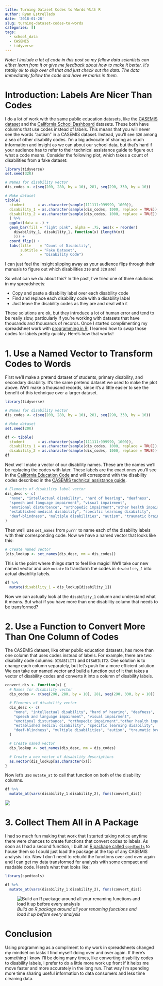 ```yaml
---
title: Turning Dataset Codes to Words With R
author: Ryan Estrellado
date: '2018-01-28'
slug: turning-dataset-codes-to-words
categories: []
tags:
  - school_data
  - CASEMIS
  - tidyverse
---
```


*Note: I include a lot of code in this post so my fellow data scientists can either learn from it or give me feedback about how to make it better. It's totally ok to skip over all that and just check out the data. The data immediately follow the code and have `##` marks in them.*

# Introduction: Labels Are Nicer Than Codes 

I do a lot of work with the same public education datasets, like the [CASEMIS dataset](https://www.cde.ca.gov/sp/se/ds/casemis.asp) and the [California School Dashboard](https://www.caschooldashboard.org/#/Home) datasets. These both have columns that use codes instead of labels. This means that you will never see the words "autism" in a CASEMIS dataset. Instead, you'll see `320` among a sea of other disability codes. I'm a big advocate of sharing as much information and insight as we can about our school data, but that's hard if your audience has to refer to their technical assistance guide to figure out what a code means. Consider the following plot, which takes a count of disabilities from a fake dataset: 

```r
library(tidyverse)
set.seed(320)

# Names for disability vector
dis_codes <- c(seq(200, 280, by = 10), 281, seq(290, 330, by = 10))

# Make dataset
tibble(
  student      = as.character(sample(111111:999999, 1000)), 
  disability_1 = as.character(sample(dis_codes, 1000, replace = TRUE)), 
  disability_2 = as.character(sample(dis_codes, 1000, replace = TRUE))
  ) %>%
  ggplot(data = .) + 
  geom_bar(fill = "light pink", alpha = .75, aes(x = reorder(
    disability_1, disability_1, function(x) {length(x)}
    ))) + 
  coord_flip() + 
  labs(title    = "Count of Disability", 
       subtitle = "Fake Dataset", 
       x        = "Disability Code")
```

I can just feel the insight slipping away as your audience flips through their manuals to figure out which disabilities `210` and `320` are! 

So what can we do about this? In the past, I've tried one of three solutions in my spreadsheets: 

- Copy and paste a disability label over each disability code 
- Find and replace each disability code with a disability label 
- Just leave the disability codes as they are and deal with it 

These solutions are ok, but they introduce a lot of human error and tend to be really slow, particularly if you're working with datasets that have thousands and thousands of records. Once I started complimenting my spreadsheet work with [programming in R](https://www.r-project.org/about.html), I learned how to swap those codes for labels pretty quickly. Here's how that works!

# 1. Use a Named Vector to Transform Codes to Words 

First we'll make a pretend dataset of students, primary disability, and secondary disability. It's the same pretend dataset we used to make the plot above. We'll make a thousand records, since it's a little easier to see the benefit of this technique over a larger dataset. 

```r
library(tidyverse)
```

```r
# Names for disability vector
dis_codes <- c(seq(200, 280, by = 10), 281, seq(290, 330, by = 10))

# Make dataset
set.seed(200)

df <- tibble(
  student      = as.character(sample(111111:999999, 1000)), 
  disability_1 = as.character(sample(dis_codes, 1000, replace = TRUE)), 
  disability_2 = as.character(sample(dis_codes, 1000, replace = TRUE)))
df
```

Next we'll make a vector of our disability names. These are the names we'll be replacing the codes with later. These labels are the exact ones you'll see in the [California Education Code](https://www.cde.ca.gov/ta/tg/ca/disablecodes.asp) and will correspond with the disability codes described in the [CASEMIS technical assistance guide](https://www.cde.ca.gov/sp/se/ds/casemis.asp). 

```r
# Elements of disability label vector
dis_desc <- c(
  "none", "intellectual disability", "hard of hearing", "deafness", 
  "speech and language impairment", "visual impairment", 
  "emotional disturbance", "orthopedic impairment","other health impairment", 
  "established medical disability", "specific learning disability", 
  "deaf-blindness", "multiple disabilities", "autism", "traumatic brain injury"
)
```

Then we'll use `set_names` from `purrr` to name each of the disability labels with their corresponding code. Now we have a named vector that looks like this: 

```r
# Create named vector
(dis_lookup <- set_names(dis_desc, nm = dis_codes))
```

This is the point where things start to feel like magic! We'll take our new named vector and use `mutate` to transform the codes in `disability_1` into actual disability labels. 

```r
df %>% 
  mutate(disability_1 = dis_lookup[disability_1])
```

Now we can actually look at the `disability_1` column and understand what it means. But what if you have more than one disability column that needs to be transformed? 

# 2. Use a Function to Convert More Than One Column of Codes 

The CASEMIS dataset, like other public education datasets, has more than one column that uses codes instead of labels. For example, there are two disability code columns: `DISABILIT1` and `DISABILIT2`. One solution is to change each column separately, but let's push for a more efficient solution. We can take our named vector and build a function out of it that takes a vector of disability codes and converts it into a column of disability labels. 

```r
convert_dis <- function(x) {
  # Names for disability vector
  dis_codes <- c(seq(200, 280, by = 10), 281, seq(290, 330, by = 10))

  # Elements of disability vector
  dis_desc <- c(
    "none", "intellectual disability", "hard of hearing", "deafness", 
    "speech and language impairment", "visual impairment", 
    "emotional disturbance", "orthopedic impairment","other health impairment", 
    "established medical disability", "specific learning disability", 
    "deaf-blindness", "multiple disabilities", "autism", "traumatic brain injury"
  )

  # Create named vector
  dis_lookup <- set_names(dis_desc, nm = dis_codes)

  # Create a new vector of disability descriptions
  as.vector(dis_lookup[as.character(x)])
}
```

Now let's use `mutate_at` to call that function on both of the disability columns. 

```r
df %>% 
  mutate_at(vars(disability_1:disability_2), funs(convert_dis))
```

![](https://media.giphy.com/media/mz1kJeDVueKC4/giphy.gif)

# 3. Collect Them All in A Package 

I had so much fun making that work that I started taking notice anytime there were chances to create functions that convert codes to labels. As soon as I had a second function, I built an [R package called `spedtools`](https://github.com/restrellado/spedtools) to house them so I could just load the package at the top of any CASEMIS analysis I do. Now I don't need to rebuild the functions over and over again and I can get my data transformed for analysis with some compact and readable code. Here's what that looks like: 

```r
library(spedtools) 

df %>% 
  mutate_at(vars(disability_1:disability_2), funs(convert_dis))
```

![*Build an R package around all your renaming functions and load it up before every analysis*](/images/spedtools_pic.png) 

# Conclusion 

Using programming as a compliment to my work in spreadsheets changed my mindset on tasks I find myself doing over and over again. If there's something I know I'll be doing many times, like converting disability codes to disability labels, I prefer to do a little more work up front if it helps me move faster and more accurately in the long run. That way I'm spending more time sharing useful information to data consumers and less time cleaning data. 